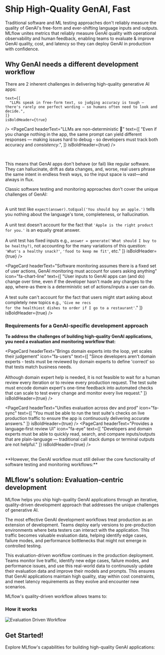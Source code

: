 

# Ship High-Quality GenAI, Fast

Traditional software and ML testing approaches don't reliably measure the quality of GenAI's free-form and ever-shifting language inputs and outputs. MLflow unites metrics that reliably measure GenAI quality with operational observability and human feedback, enabling teams to evaluate & improve GenAI quality, cost, and latency so they can deploy GenAI in production with confidence.

## Why GenAI needs a different development workflow

There are 2 inherent challenges in delivering high-quality generative AI apps:

<CardGroup>
  <PageCard
    headerText="Outputs are plain language 🗣️"
    
    text={[
      "LLMs speak in free‑form text, so judging accuracy is tough — there's rarely one perfect wording — so humans often need to look and decide.",
    ]}
    isBoldHeader={true}
  />
  <PageCard
    headerText="LLMs are non-deterministic 🎲"
    text={[
      "Even if you change nothing in the app, the same prompt can yield different responses — making issues hard to debug - so developers must track both accuracy and *consistency*.",
    ]}
    isBoldHeader={true}
  />
</CardGroup>

<br/>


This means that GenAI apps don't behave (or fail) like regular software. They can hallucinate, drift as data changes, and, worse, real users phrase the same intent in endless fresh ways, so the input space is vast—and always in flux. 

Classic software testing and monitoring approaches don't cover the unique challenges of GenAI:

<CardGroup singleColumn={true}>
  <PageCard
    headerText="Software tests assumes a static/fixed output, GenAI tests must account for the semantic meaning of language"
    icon="fa-language"
    text={[
      "A GenAI response is free‑form and probabilistic.<br/><br/>A unit test like <code>expect(answer).toEqual('You should buy an apple.')</code> tells you nothing about the language's tone, completeness, or hallucination.<br/><br/>A unit test doesn't account for the fact that <code>'Apple is the right product for you.'</code> is an equally great answer.<br/><br/>A unit test has fixed inputs e.g., <code>answer = generate('What should I buy to be healthy?)</code>, not accounting for the many variations of this question: <code>'What's a healthy snack?'</code>, <code>'food to keep me fit'</code>, etc." 
    ]}
    isBoldHeader={true}
  />

  <PageCard
    headerText="Software monitoring assumes there is a fixed set of user actions, GenAI monitoring must account for users asking anything"
    icon="fa-chart-line"
    text={[
      "User inputs to GenAI apps can (and do) change over time, even if the developer hasn't made any changes to the app, where-as there is a deterministic set of actions/inputs a user can do.<br/><br/>A test suite can't account for the fact that users might start asking about completely new topics e.g., <code>'Give me recs for the healthiest dishes to order if I go to a restaurant'</code>." 
    ]}
    isBoldHeader={true}
  />
</CardGroup>


### Requirements for a GenAI-specific development approach 

**To address the challenges of building high-quality GenAI applications, you need a evaluation and monitoring workflow that:**

<CardGroup singleColumn={true}>
  <PageCard
    headerText="Accurately measures open‑ended language"
    icon="fa-comments"
    text={[
      "Tests must compare the semantic meaning of text-based inputs and outputs - not their specific wording - so phrasing changes don't cause false failures."
    ]}
    isBoldHeader={true}
  />
  <PageCard
    headerText="Turns real traffic into test cases"
    icon="fa-database"
    text={[
      "Tests must be updated by harvesting the most frequent intents and failure patterns from production to ensure it reflects what real users actually ask and the issues they encounter."
    ]}
    isBoldHeader={true}
  />
  
  
  <PageCard
    headerText="Brings domain experts into the loop, yet scales their judgement"
    icon="fa-users"
    text={[
      "Since developers aren't domain experts - tests must be reviewed by domain experts to define 'correct' so that tests match business needs.<br/><br/>Although domain expert help is needed, it is not feasible to wait for a human review every iteration or to review every production request. The test suite must encode domain expert's one-time feedback into automated checks that can scale to test every change and monitor every live request."
    ]}
    isBoldHeader={true}
  />
  
  <PageCard
    headerText="Unifies evaluation across dev and prod"
    icon="fa-sync"
    text={[
      "You must be able to run the test suite's checks on live production traffic to ensure the app is continuously delivering accurate answers."
    ]}
    isBoldHeader={true}
  />
  <PageCard
    headerText="Provides a language‑first review UI"
    icon="fa-eye"
    text={[
      "Developers and domain experts must be able to quickly read, search, and compare inputs/outputs that are plain-language — traditional call stack dumps or terminal outputs are not helpful."
    ]}
    isBoldHeader={true}
  />
</CardGroup>

<br/>
**However, the GenAI workflow must still deliver the core functionality of software testing and monitoring workflows:**

<CardGroup singleColumn={true}>
  <PageCard
    headerText="Metric-driven development"
    icon="fa-chart-bar"
    text={[
      "You still have quantifiable metrics with targets and track them over time - both operational metrics (latency, error rates, cost, etc) and quality metrics (accuracy, relevance, hallucination, etc)."
    ]}
    isBoldHeader={true}
  />
  <PageCard
    headerText="Automated CI/CD integration"
    icon="fa-code-branch"
    text={[
      "Tests must run for every pull request so issues surface before merge."
    ]}
    isBoldHeader={true}
  />
  <PageCard
    headerText="Version-controlled tests"
    icon="fa-code"
    text={[
      "Changes to the test suite are tracked so reproducible comparisons across commits are possible."
    ]}
    isBoldHeader={true}
  />
  <PageCard
    headerText="Prioritized debuggability"
    icon="fa-bug"
    text={[
      "Trace logs, inputs, and intermediate steps are captured so failures can be root‑caused quickly."
    ]}
    isBoldHeader={true}
  />
  <PageCard
    headerText="24/7 monitoring"
    icon="fa-desktop"
    text={[
      "Dashboards and alerts watch runtime KPIs and quality scores 24/7."
    ]}
    isBoldHeader={true}
  />
</CardGroup>


## MLflow's solution: Evaluation-centric development

MLflow helps you ship high-quality GenAI applications through an iterative, quality-driven development approach that addresses the unique challenges of generative AI.

The most effective GenAI development workflows treat production as an extension of development. Teams deploy early versions to pre-production environments where beta testers can interact with the application. This traffic becomes valuable evaluation data, helping identify edge cases, failure modes, and performance bottlenecks that might not emerge in controlled testing. 

This evaluation-driven workflow continues in the production deployment. Teams monitor live traffic, identify new edge cases, failure modes, and performance issues, and use this real-world data to continuously update their evaluation data and improve their models and prompts. This ensures that GenAI applications maintain high quality, stay within cost constraints, and meet latency requirements as they evolve and encounter new scenarios.

MLflow's quality-driven workflow allows teams to:

<CardGroup singleColumn={true}>
  <PageCard
    headerText="Monitor and improve quality with human-aligned LLM judges"
    icon="fa-gavel"
    text={[
      "Capture and convert expert feedback into metrics (LLM judges) that understand your business requirements and measure the nuances of plain-language GenAI outputs. Use these metrics to evaluate, monitor, and improve quality in development and production at scale, without waiting for human review."
    ]}
    isBoldHeader={true}
  />
  <PageCard
    headerText="Validate quality with CI/CD testing, then monitor quality in production"
    icon="fa-chart-line"
    text={[
      "Use the same LLM judge scorers during development, CI/CD testing, and on live traffic so quality issues surface the moment they appear."
    ]}
    isBoldHeader={true}
  />
  <PageCard
    headerText="Adapt to evolving user behavior by turning production logs into evaluation datasets"
    icon="fa-database"
    text={[
      "Use production logs to understand user behavior, turning low-quality responses into evaluation datasets and high-quality responses into regression tests. Replay these datasets to evaluate new prompts or app variants in development so you can ship the best variants to ensure your application continues to deliver high-quality responses as user behavior evolves."
    ]}
    isBoldHeader={true}
  />
  <PageCard
    headerText="Iterate offline with side‑by‑side comparisons"
    icon="fa-code-compare"
    text={[
      "Tweak your app (prompts, retrieval pipelines, model settings, tools, etc) and use evaluation datasets and LLM judge scorers to test each version scores on quality, latency, and cost."
    ]}
    isBoldHeader={true}
  />
  <PageCard
    headerText="Efficiently collect & leverage domain expert's feedback"
    icon="fa-users"
    text={[
      "Collect feedback from domain experts on production traces to codify their expertise into evaluation datasets and training data to improve the LLM judge scorers."
    ]}
    isBoldHeader={true}
  />
</CardGroup>

### How it works

![Evaluation Driven Workflow](/images/genai/eval-driven-dev.png)

## Get Started!

Explore MLflow's capabilities for building high-quality GenAI applications:

<CardGroup>
  <PageCard
    headerText="Quality Metrics"
    link="/llms/evaluate-monitor/quality"
    text={[
      "Learn about LLM judges and custom metrics for evaluating GenAI applications."
    ]}
  />
  <PageCard
    headerText="Tracing & Observability"
    link="/llms/tracing"
    text={[
      "Discover how to add comprehensive tracing to your GenAI applications."
    ]}
  />
  <PageCard
    headerText="Evaluation Datasets"
    link="/llms/evaluate-monitor/eval-datasets"
    text={[
      "Create and manage datasets for systematic evaluation."
    ]}
  />
  <PageCard
    headerText="Human Feedback"
    link="/llms/human-feedback"
    text={[
      "Collect and leverage expert feedback to improve your GenAI applications."
    ]}
  />
  <PageCard
    headerText="Governance"
    link="/llms/governance"
    text={[
      "Learn about MLflow's enterprise governance features."
    ]}
  />
</CardGroup>

